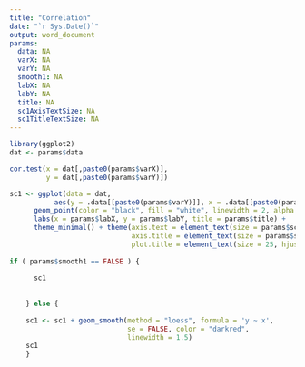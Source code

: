 ```yaml
---
title: "Correlation"
date: "`r Sys.Date()`"
output: word_document
params:
  data: NA
  varX: NA
  varY: NA
  smooth1: NA
  labX: NA
  labY: NA
  title: NA
  sc1AxisTextSize: NA
  sc1TitleTextSize: NA
---
```



```r
library(ggplot2)
dat <- params$data
```




```r

cor.test(x = dat[,paste0(params$varX)],
         y = dat[,paste0(params$varY)])


```


```r
sc1 <- ggplot(data = dat,
           aes(y = .data[[paste0(params$varY)]], x = .data[[paste0(params$varX)]])) +
      geom_point(color = "black", fill = "white", linewidth = 2, alpha = .25) +
      labs(x = params$labX, y = params$labY, title = params$title) +
      theme_minimal() + theme(axis.text = element_text(size = params$sc1AxisTextSize),
                              axis.title = element_text(size = params$sc1AxisTextSize),
                              plot.title = element_text(size = 25, hjust = 0.5))
    
if ( params$smooth1 == FALSE ) {
      
      sc1
      
      
    } else {
    
    sc1 <- sc1 + geom_smooth(method = "loess", formula = 'y ~ x',
                             se = FALSE, color = "darkred",
                             linewidth = 1.5)
    sc1
    } 
```

